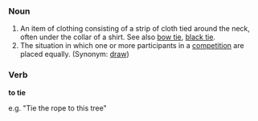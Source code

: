 === Noun ===

# An item of clothing consisting of a strip of cloth tied around the neck, often under the collar of a shirt. See also [[bow tie]], [[black tie]].
# The situation in which one or more participants in a [[competition]] are placed equally. (Synonym: [[draw]])

=== Verb ===

'''to tie'''

e.g. "Tie the rope to this tree"